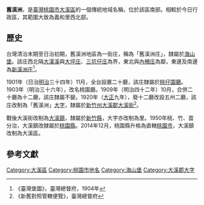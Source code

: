 {{noteTA　
|1 = zh-cn:庄; zh-hk:庄; zh-tw:庄;
}}
'''舊溪洲'''，是[[臺灣|臺灣]][[桃園市|桃園市]][[大溪區|大溪區]]的一個傳統地域名稱，位於該區南部。相較於今日行政區，其範圍大致為義和里西北部。

==歷史==
台灣清治末期至日治初期，舊溪洲地區為一街庄，稱為「舊溪洲庄」，隸屬於[[海山堡|海山堡]]。該庄西北隔[[大漢溪|大漢溪]]與[[大坪_(桃園市)|大坪庄]]、[[三坑仔庄|三坑仔庄]]為界，東北與[[內柵庄|內柵庄]]為鄰，東邊及南邊為[[新溪洲庄|新溪洲庄]]<ref>《臺灣堡圖》，臺灣總督府，1904年</ref>。

1901年（日治[[明治|明治]]三十四年）11月，全台設置二十廳，該庄隸屬於[[桃仔園廳|桃仔園廳]]。1903年（明治三十六年），改名桃園廳。1909年（明治四十二年）10月，合併二十廳為十二廳，該庄隸屬不變。1920年（[[大正|大正]]九年），廢十二廳改設五州二廳，該庄改制為「舊溪洲」[[大字|大字]]，隸屬於[[新竹州|新竹州]][[大溪郡|大溪郡]][[大溪街|大溪街]]<ref>《新舊對照管轄便覽》，臺灣總督府</ref>。

戰後大溪街改制為[[大溪鎮|大溪鎮]]，隸屬於[[新竹縣|新竹縣]]，大字亦改制為里。1950年桃、竹、苗分治，大溪鎮改隸屬於[[桃園縣|桃園縣]]。2014年12月，桃園縣升格為直轄[[桃園市|桃園市]]，大溪鎮改制為大溪區。

==參考文獻==
{{reflist}}

{{大溪郡}}

[[Category:大溪區|Category:大溪區]]
[[Category:桃園市地名|Category:桃園市地名]]
[[Category:海山堡|Category:海山堡]]
[[Category:大溪郡大字|Category:大溪郡大字]]